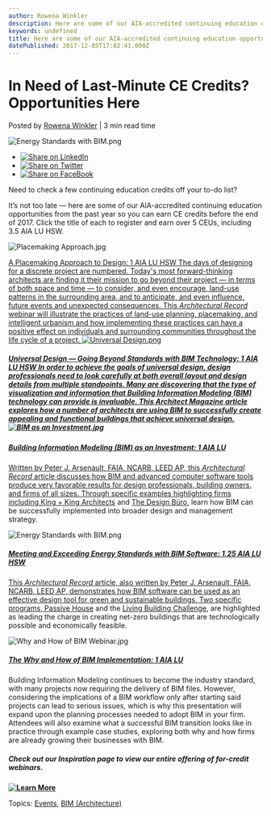 ```yaml
---
author: Rowena Winkler
description: Here are some of our AIA-accredited continuing education opportunities from the past year so you can earn CE credits before the end of 2017. 
keywords: undefined
title: Here are some of our AIA-accredited continuing education opportunities from the past year so you can earn CE credits before the end of 2017.  
datePublished: 2017-12-05T17:02:41.000Z
---
```

  

# In Need of Last-Minute CE Credits? Opportunities Here

 Posted by [Rowena Winkler](https://blog.vectorworks.net/author/rowena-winkler) | 3 min read time 

![Energy Standards with BIM.png](https://blog.vectorworks.net/hubfs/Blog%20Images/171205_End%20of%20Year%20CE%20Credits/Energy%20Standards%20with%20BIM.png) 

* [![Share on LinkedIn](https://2659751.fs1.hubspotusercontent-na1.net/hubfs/2659751/michaelDemo/share-LI.png)](http://www.linkedin.com/shareArticle?mini=true&url=https%3A%2F%2Fblog.vectorworks.net%2Fin-need-of-last-minute-ce-credits-opportunities-here)
* [![Share on Twitter](https://2659751.fs1.hubspotusercontent-na1.net/hubfs/2659751/michaelDemo/share-TW.png)](https://www.twitter.com/share?text=In%20Need%20of%20Last-Minute%20CE%20Credits?%20Opportunities%20Here&url=https%3A%2F%2Fblog.vectorworks.net%2Fin-need-of-last-minute-ce-credits-opportunities-here&via=PMGTweets)
* [![Share on FaceBook](https://2659751.fs1.hubspotusercontent-na1.net/hubfs/2659751/michaelDemo/share-FB.png)](https://www.facebook.com/sharer/sharer.php?u=https%3A%2F%2Fblog.vectorworks.net%2Fin-need-of-last-minute-ce-credits-opportunities-here)

Need to check a few continuing education credits off your to-do list?

It’s not too late — here are some of our AIA-accredited continuing education opportunities from the past year so you can earn CE credits before the end of 2017\. Click the title of each to register and earn over 5 CEUs, including 3.5 AIA LU HSW.

![Placemaking Approach.jpg](https://blog.vectorworks.net/hs-fs/hubfs/Blog%20Images/171205_End%20of%20Year%20CE%20Credits/Placemaking%20Approach.jpg?width=1024&name=Placemaking%20Approach.jpg)

[ A Placemaking Approach to Design: 1 AIA LU HSW The days of designing for a discrete project are numbered. Today's most forward-thinking architects are finding it their mission to go beyond their project — in terms of both space and time — to consider, and even encourage, land-use patterns in the surrounding area, and to anticipate, and even influence, future events and unexpected consequences. This _Architectural Record_ webinar will illustrate the practices of land-use planning, placemaking, and intelligent urbanism and how implementing these practices can have a positive effect on individuals and surrounding communities throughout the life cycle of a project. ![Universal Design.png](https://blog.vectorworks.net/hs-fs/hubfs/Blog%20Images/171205_End%20of%20Year%20CE%20Credits/Universal%20Design.png?width=1024&name=Universal%20Design.png) ](https://continuingeducation.bnpmedia.com/courses/vectorworks-inc/a-placemaking-approach-to-design-web-live/) 

##### [](https://continuingeducation.bnpmedia.com/courses/vectorworks-inc/a-placemaking-approach-to-design-web-live/)[ Universal Design — Going Beyond Standards with BIM Technology: 1 AIA LU HSW In order to achieve the goals of universal design, design professionals need to look carefully at both overall layout and design details from multiple standpoints. Many are discovering that the type of visualization and information that Building Information Modeling (BIM) technology can provide is invaluable. This _Architect Magazine_ article explores how a number of architects are using BIM to successfully create appealing and functional buildings that achieve universal design. ![BIM as an Investment.jpg](https://blog.vectorworks.net/hs-fs/hubfs/Blog%20Images/171205_End%20of%20Year%20CE%20Credits/BIM%20as%20an%20Investment.jpg?width=1024&name=BIM%20as%20an%20Investment.jpg) ](http://reg.hanleywood.com/rf/4001053/9339373/s/AROL/a/4875)

##### [](http://reg.hanleywood.com/rf/4001053/9339373/s/AROL/a/4875)**[ Building Information Modeling (BIM) as an Investment: 1 AIA LU ](https://continuingeducation.bnpmedia.com/courses/vectorworks-inc/building-information-modeling-bim-as-an-investment/)**

[Written by Peter J. Arsenault, FAIA, NCARB, LEED AP, this _Architectural Record_ article discusses how BIM and advanced computer software tools produce very favorable results for design professionals, building owners, and firms of all sizes. Through specific examples highlighting firms including ](https://continuingeducation.bnpmedia.com/courses/vectorworks-inc/building-information-modeling-bim-as-an-investment/)[King + King Architects](http://www.kingarch.com/) and [The Design Büro](http://www.thedesignburo.co.uk/), learn how BIM can be successfully implemented into broader design and management strategy.

![Energy Standards with BIM.png](https://blog.vectorworks.net/hs-fs/hubfs/Blog%20Images/171205_End%20of%20Year%20CE%20Credits/Energy%20Standards%20with%20BIM.png?width=1024&name=Energy%20Standards%20with%20BIM.png)

##### **[ Meeting and Exceeding Energy Standards with BIM Software: 1.25 AIA LU HSW ](https://continuingeducation.bnpmedia.com/courses/vectorworks-inc/meeting-and-exceeding-energy-standards-with-bim-software/)**

[This _Architectural Record_ article, also written by Peter J. Arsenault, FAIA, NCARB, LEED AP, demonstrates how BIM software can be used as an effective design tool for green and sustainable buildings. Two specific programs, ](https://continuingeducation.bnpmedia.com/courses/vectorworks-inc/meeting-and-exceeding-energy-standards-with-bim-software/)[Passive House](http://www.phius.org/home-page) and the [Living Building Challenge](https://living-future.org/lbc/), are highlighted as leading the charge in creating net-zero buildings that are technologically possible and economically feasible.

![Why and How of BIM Webinar.jpg](https://blog.vectorworks.net/hs-fs/hubfs/Blog%20Images/171205_End%20of%20Year%20CE%20Credits/Why%20and%20How%20of%20BIM%20Webinar.jpg?width=1024&name=Why%20and%20How%20of%20BIM%20Webinar.jpg)

##### **[The Why and How of BIM Implementation: 1 AIA LU ](http://www.vectorworks.net/inspiration/industry-webinars/the-why-and-how-of-bim-implementation?utm%5Fcampaign=blog&utm%5Fsource=intext&utm%5Fmedium=planetvectorworks&utm%5Fcontent=eoycecredits120517)**

Building Information Modeling continues to become the industry standard, with many projects now requiring the delivery of BIM files. However, considering the implications of a BIM workflow only after starting said projects can lead to serious issues, which is why this presentation will expand upon the planning processes needed to adopt BIM in your firm. Attendees will also examine what a successful BIM transition looks like in practice through example case studies, exploring both why and how firms are already growing their businesses with BIM.

##### **Check out our Inspiration page to view our entire offering of for-credit webinars.**

**[![Learn More](https://no-cache.hubspot.com/cta/default/3018241/6228f1fc-301b-4f37-9e93-9d952fe9ad10.png)](https://cta-redirect.hubspot.com/cta/redirect/3018241/6228f1fc-301b-4f37-9e93-9d952fe9ad10)** 

 Topics: [Events](https://blog.vectorworks.net/topic/events), [BIM (Architecture)](https://blog.vectorworks.net/topic/bim-architecture) 

  